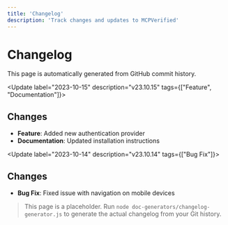 ```yaml
---
title: 'Changelog'
description: 'Track changes and updates to MCPVerified'
---
```


# Changelog

This page is automatically generated from GitHub commit history.

<Update label="2023-10-15" description="v23.10.15" tags={["Feature", "Documentation"]}>
## Changes

- **Feature**: Added new authentication provider
- **Documentation**: Updated installation instructions

</Update>

<Update label="2023-10-14" description="v23.10.14" tags={["Bug Fix"]}>
## Changes

- **Bug Fix**: Fixed issue with navigation on mobile devices

</Update>

> This page is a placeholder. Run `node doc-generators/changelog-generator.js` to generate the actual changelog from your Git history. 